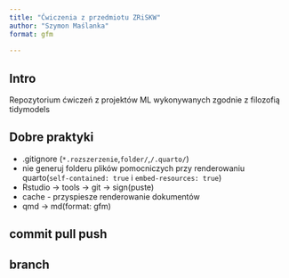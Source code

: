 ```yaml
---
title: "Ćwiczenia z przedmiotu ZRiSKW"
author: "Szymon Maślanka"
format: gfm
    
---
```


## Intro

Repozytorium ćwiczeń z projektów ML wykonywanych zgodnie z filozofią tidymodels

## Dobre praktyki

* .gitignore (`*.rozszerzenie`,`folder/`,`/.quarto/`)
* nie generuj folderu plików pomocniczych przy renderowaniu quarto(`self-contained: true` i `embed-resources: true`)
* Rstudio -> tools -> git -> sign(puste)
* cache - przyspiesze renderowanie dokumentów
* qmd -> md(format: gfm)

## commit pull push

## branch
